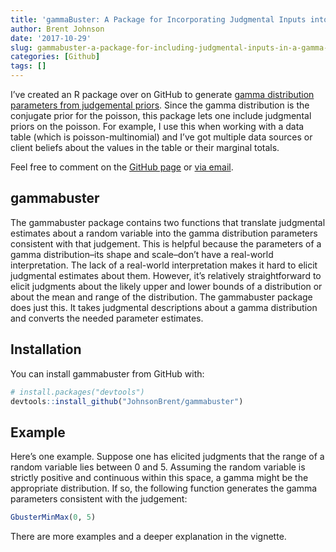 ```yaml
---
title: 'gammaBuster: A Package for Incorporating Judgmental Inputs into a Gamma Distribution'
author: Brent Johnson
date: '2017-10-29'
slug: gammabuster-a-package-for-including-judgmental-inputs-in-a-gamma-distribution
categories: [Github]
tags: []
---
```


I've created an R package over on GitHub to generate [gamma distribution parameters from judgemental priors](https://github.com/JohnsonBrent/gammabuster). Since the gamma distribution is the conjugate prior for the poisson, this package lets one include judgmental priors on the poisson. For example, I use this when working with a data table (which is poisson-multinomial) and I've got multiple data sources or client beliefs about the values in the table or their marginal totals.

Feel free to comment on the [GitHub page](https://github.com/JohnsonBrent/gammabuster) or [via email](brent@centralmoment.com).

## gammabuster

The gammabuster package contains two functions that translate judgmental estimates about a random variable into the gamma distribution parameters consistent with that judgement. This is helpful because the parameters of a gamma distribution--its shape and scale--don't have a real-world interpretation. The lack of a real-world interpretation makes it hard to elicit judgmental estimates about them. However, it's relatively straightforward to elicit judgments about the likely upper and lower bounds of a distribution or about the mean and range of the distribution. The gammabuster package does just this. It takes judgmental descriptions about a gamma distribution and converts the needed parameter estimates.

## Installation

You can install gammabuster from GitHub with:

```r
# install.packages("devtools")
devtools::install_github("JohnsonBrent/gammabuster")
```

## Example

Here's one example. Suppose one has elicited judgments that the range of a random variable lies between 0 and 5. Assuming the random variable is strictly positive and continuous within this space, a gamma might be the appropriate distribution. If so, the following function generates the gamma parameters consistent with the judgement:

```r
GbusterMinMax(0, 5)
```

There are more examples and a deeper explanation in the vignette. 

